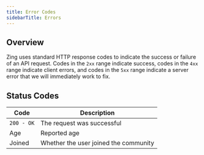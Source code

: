 ```yaml
---
title: Error Codes
sidebarTitle: Errors
---
```


## Overview

Zing uses standard HTTP response codes to indicate the success or failure of an API request. Codes in the `2xx` range indicate success, codes in the `4xx` range indicate client errors, and codes in the `5xx` range indicate a server error that we will immediately work to fix.

## Status Codes

| Code     | Description                           |
| -------- | ------------------------------------- |
| `200 - OK`   | The request was successful                     |
| Age      | Reported age                          |
| Joined   | Whether the user joined the community |
